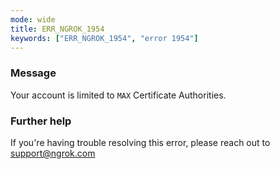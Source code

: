 ```yaml
---
mode: wide
title: ERR_NGROK_1954
keywords: ["ERR_NGROK_1954", "error 1954"]
---
```


### Message

Your account is limited to `MAX` Certificate Authorities.

### Further help

If you're having trouble resolving this error, please reach out to [support@ngrok.com](mailto:support@ngrok.com?subject=Help%20with%20ERR_NGROK_1954)
